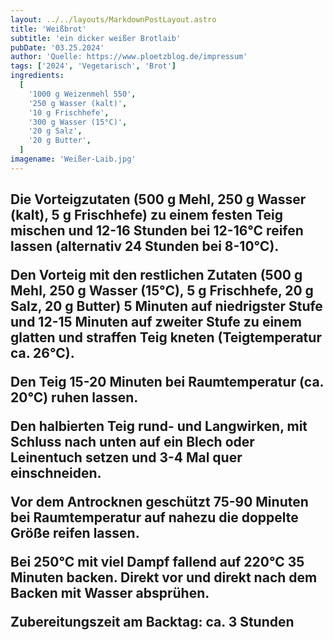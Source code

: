 ```yaml
---
layout: ../../layouts/MarkdownPostLayout.astro
title: 'Weißbrot'
subtitle: 'ein dicker weißer Brotlaib'
pubDate: '03.25.2024'
author: 'Quelle: https://www.ploetzblog.de/impressum'
tags: ['2024', 'Vegetarisch', 'Brot']
ingredients:
  [
    '1000 g Weizenmehl 550',
    '250 g Wasser (kalt)',
    '10 g Frischhefe',
    '300 g Wasser (15°C)',
    '20 g Salz',
    '20 g Butter',
  ]
imagename: 'Weißer-Laib.jpg'
---
```



<H2 text="Zubereitung" />
Die Vorteigzutaten (500 g Mehl, 250 g Wasser (kalt), 5 g Frischhefe) zu einem festen
Teig mischen und 12-16 Stunden bei 12-16°C reifen lassen (alternativ 24 Stunden bei
8-10°C).

Den Vorteig mit den restlichen Zutaten (500 g Mehl, 250 g Wasser (15°C), 5 g Frischhefe, 20 g Salz, 20 g Butter) 5 Minuten auf niedrigster Stufe und 12-15 Minuten auf zweiter Stufe
zu einem glatten und straffen Teig kneten (Teigtemperatur ca. 26°C).

Den Teig 15-20 Minuten bei Raumtemperatur (ca. 20°C) ruhen lassen.

Den halbierten Teig rund- und Langwirken, mit Schluss nach unten auf ein Blech oder
Leinentuch setzen und 3-4 Mal quer einschneiden.

Vor dem Antrocknen geschützt 75-90 Minuten bei Raumtemperatur auf nahezu die
doppelte Größe reifen lassen.

Bei 250°C mit viel Dampf fallend auf 220°C 35 Minuten backen. Direkt vor und direkt
nach dem Backen mit Wasser absprühen.

Zubereitungszeit am Backtag: ca. 3 Stunden
